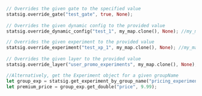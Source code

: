 ```Rust
// Overrides the given gate to the specified value
statsig.override_gate("test_gate", true, None);
	
// Overrides the given dynamic config to the provided value
statsig.override_dynamic_config("test_1", my_map.clone(), None); //my_map is HashMap<String, Value>

// Overrides the given experiment to the provided value
statsig.override_experiment("test_xp_1", my_map.clone(), None); //my_map is HashMap<String, Value>
	
// Overrides the given layer to the provided value
statsig.override_layer("user_promo_experiments", my_map.clone(), None); //my_map is HashMap<String, Value>

//Alternatively, get the Experiment object for a given groupName
let group_exp = statsig.get_experiment_by_group_name("pricing_experiment", "premium_group");
let premium_price = group_exp.get_double("price", 9.99);
```